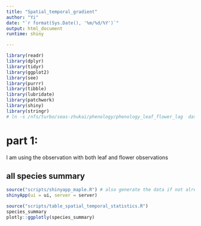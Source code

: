 ```yaml
---
title: "Spatial_temporal_gradient"
author: "Yi"
date: "`r format(Sys.Date(), '%m/%d/%Y')`"
output: html_document
runtime: shiny

---
```


```r
library(readr)
library(dplyr)
library(tidyr)
library(ggplot2)
library(see)
library(purrr)
library(tibble)
library(lubridate)
library(patchwork)
library(shiny)
library(stringr)
# ln -s /nfs/turbo/seas-zhukai/phenology/phenology_leaf_flower_lag  data
```


# part 1:

I am using the observation with both leaf and flower observations

## all species summary

```r
source("scripts/shinyapp_maple.R") # also generate the data if not already exist
shinyApp(ui = ui, server = server)
```

```r
source("scripts/table_spatial_temporal_statistics.R")
species_summary
plotly::ggplotly(species_summary)
```




